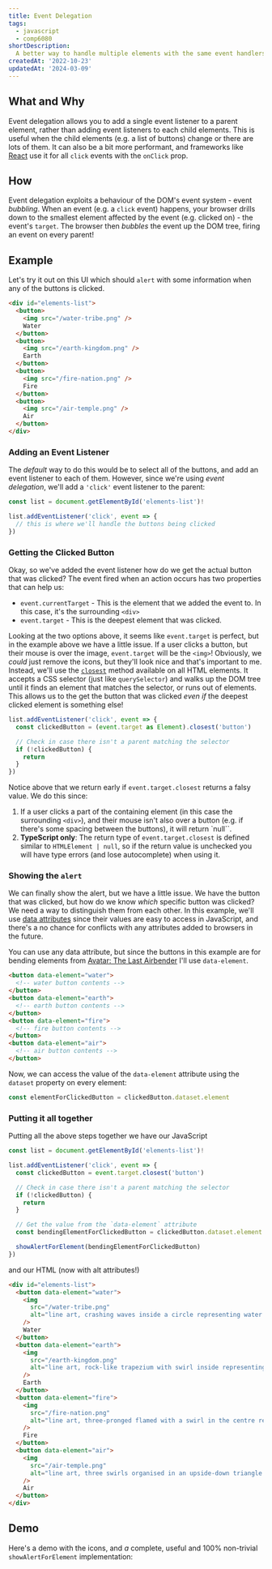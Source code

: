 ```yaml
---
title: Event Delegation
tags:
  - javascript
  - comp6080
shortDescription:
  A better way to handle multiple elements with the same event handlers
createdAt: '2022-10-23'
updatedAt: '2024-03-09'
---
```


## What and Why

Event delegation allows you to add a single event listener to a parent element,
rather than adding event listeners to each child elements. This is useful when
the child elements (e.g. a list of buttons) change or there are lots of them. It
can also be a bit more performant, and frameworks like
[React](https://reactjs.org/) use it for all `click` events with the `onClick`
prop.

## How

Event delegation exploits a behaviour of the DOM's event system - event
_bubbling_. When an event (e.g. a `click` event) happens, your browser drills
down to the smallest element affected by the event (e.g. clicked on) - the
event's `target`. The browser then <Sparkles>_bubbles_</Sparkles> the event up
the DOM tree, firing an event on every parent!

<Demo component={BubblingDemo} init="always" />

## Example

Let's try it out on this UI which should `alert` with some information when any
of the buttons is clicked.

```html
<div id="elements-list">
  <button>
    <img src="/water-tribe.png" />
    Water
  </button>
  <button>
    <img src="/earth-kingdom.png" />
    Earth
  </button>
  <button>
    <img src="/fire-nation.png" />
    Fire
  </button>
  <button>
    <img src="/air-temple.png" />
    Air
  </button>
</div>
```

### Adding an Event Listener

The _default_ way to do this would be to select all of the buttons, and add an
event listener to each of them. However, since we're using _event delegation_,
we'll add a `'click'` event listener to the parent:

```ts
const list = document.getElementById('elements-list')!

list.addEventListener('click', event => {
  // this is where we'll handle the buttons being clicked
})
```

### Getting the Clicked Button

Okay, so we've added the event listener how do we get the actual button that was
clicked? The event fired when an action occurs has two properties that can help
us:

- `event.currentTarget` - This is the element that we added the event to. In
  this case, it's the surrounding `<div>`
- `event.target` - This is the deepest element that was clicked.

Looking at the two options above, it seems like `event.target` is perfect, but
in the example above we have a little issue. If a user clicks a button, but
their mouse is over the image, `event.target` will be the `<img>`! Obviously, we
_could_ just remove the icons, but they'll look nice and that's important to me.
Instead, we'll use the
[`closest`](https://developer.mozilla.org/en-US/docs/Web/API/Element/closest)
method available on all HTML elements. It accepts a CSS selector (just like
`querySelector`) and walks up the DOM tree until it finds an element that
matches the selector, or runs out of elements. This allows us to the get the
button that was clicked _even if_ the deepest clicked element is something else!

```ts
list.addEventListener('click', event => {
  const clickedButton = (event.target as Element).closest('button')

  // Check in case there isn't a parent matching the selector
  if (!clickedButton) {
    return
  }
})
```

<Note variant='info'>

Notice above that we return early if `event.target.closest` returns a falsy
value. We do this since:

1. If a user clicks a part of the containing element (in this case the
   surrounding `<div>`), and their mouse isn't also over a button (e.g. if
   there's some spacing between the buttons), it will return `null``.
2. **TypeScript only**: The return type of `event.target.closest` is defined
   similar to `HTMLElement | null`, so if the return value is unchecked you will
   have type errors (and lose autocomplete) when using it.

</Note>

### Showing the `alert`

We can finally show the alert, but we have a little issue. We have the button
that was clicked, but how do we know _which_ specific button was clicked? We
need a way to distinguish them from each other. In this example, we'll use
[data attributes](https://developer.mozilla.org/en-US/docs/Learn/HTML/Howto/Use_data_attributes)
since their values are easy to access in JavaScript, and there's a no chance for
conflicts with any attributes added to browsers in the future.

You can use any data attribute, but since the buttons in this example are for
bending elements from
[Avatar: The Last Airbender](https://en.wikipedia.org/wiki/Avatar:_The_Last_Airbender)
I'll use `data-element`.

```html
<button data-element="water">
  <!-- water button contents -->
</button>
<button data-element="earth">
  <!-- earth button contents -->
</button>
<button data-element="fire">
  <!-- fire button contents -->
</button>
<button data-element="air">
  <!-- air button contents -->
</button>
```

Now, we can access the value of the `data-element` attribute using the `dataset`
property on every element:

```ts
const elementForClickedButton = clickedButton.dataset.element
```

### Putting it all together

Putting all the above steps together we have our JavaScript

```ts
const list = document.getElementById('elements-list')!

list.addEventListener('click', event => {
  const clickedButton = event.target.closest('button')

  // Check in case there isn't a parent matching the selector
  if (!clickedButton) {
    return
  }

  // Get the value from the `data-element` attribute
  const bendingElementForClickedButton = clickedButton.dataset.element

  showAlertForElement(bendingElementForClickedButton)
})
```

and our HTML (now with alt attributes!)

```html
<div id="elements-list">
  <button data-element="water">
    <img
      src="/water-tribe.png"
      alt="line art, crashing waves inside a circle representing water bending"
    />
    Water
  </button>
  <button data-element="earth">
    <img
      src="/earth-kingdom.png"
      alt="line art, rock-like trapezium with swirl inside representing earth bending"
    />
    Earth
  </button>
  <button data-element="fire">
    <img
      src="/fire-nation.png"
      alt="line art, three-pronged flamed with a swirl in the centre representing fire bending"
    />
    Fire
  </button>
  <button data-element="air">
    <img
      src="/air-temple.png"
      alt="line art, three swirls organised in an upside-down triangle representing airbending"
    />
    Air
  </button>
</div>
```

## Demo

Here's a demo with the icons, and _a_ complete, useful and 100% non-trivial
`showAlertForElement` implementation:

<Sandbox
  src="https://codesandbox.io/embed/event-delegation-complete-if0zp9?fontsize=14&hidenavigation=1&theme=dark&view=preview"
  title="blog/event-delegation - Complete"
/>
